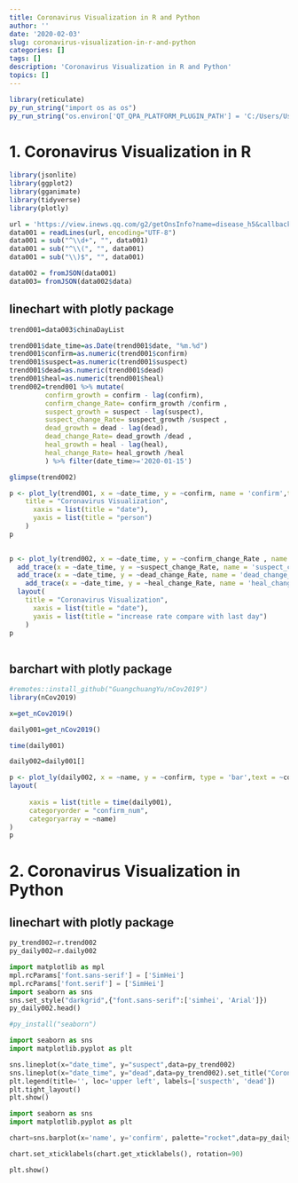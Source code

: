 ```yaml
---
title: Coronavirus Visualization in R and Python
author: ''
date: '2020-02-03'
slug: coronavirus-visualization-in-r-and-python
categories: []
tags: []
description: 'Coronavirus Visualization in R and Python'
topics: []
---
```



```r
library(reticulate)
py_run_string("import os as os")
py_run_string("os.environ['QT_QPA_PLATFORM_PLUGIN_PATH'] = 'C:/Users/User/Anaconda3/Library/plugins/platforms'")
```

# 1. Coronavirus Visualization in R


```R
library(jsonlite)
library(ggplot2)
library(gganimate)
library(tidyverse)
library(plotly)
```

```R
url = 'https://view.inews.qq.com/g2/getOnsInfo?name=disease_h5&callback=1580373566110'
data001 = readLines(url, encoding="UTF-8")
data001 = sub("^\\d+", "", data001)
data001 = sub("^\\(", "", data001)
data001 = sub("\\)$", "", data001)

data002 = fromJSON(data001)
data003= fromJSON(data002$data)
```




## linechart with plotly package



```R
trend001=data003$chinaDayList

trend001$date_time=as.Date(trend001$date, "%m.%d")
trend001$confirm=as.numeric(trend001$confirm)
trend001$suspect=as.numeric(trend001$suspect)
trend001$dead=as.numeric(trend001$dead)
trend001$heal=as.numeric(trend001$heal)
trend002=trend001 %>% mutate(
         confirm_growth = confirm - lag(confirm),
         confirm_change_Rate= confirm_growth /confirm ,
         suspect_growth = suspect - lag(suspect),
         suspect_change_Rate= suspect_growth /suspect ,
         dead_growth = dead - lag(dead),
         dead_change_Rate= dead_growth /dead ,
         heal_growth = heal - lag(heal),
         heal_change_Rate= heal_growth /heal 
         ) %>% filter(date_time>='2020-01-15')

glimpse(trend002)
```


```R
p <- plot_ly(trend001, x = ~date_time, y = ~confirm, name = 'confirm',type = 'scatter', mode = 'lines+markers')%>%add_trace(x = ~date_time, y = ~suspect, name = 'suspect', mode = 'lines+markers') %>% layout(
    title = "Coronavirus Visualization",
      xaxis = list(title = "date"),
      yaxis = list(title = "person")
    )
p
  
```

```R
p <- plot_ly(trend002, x = ~date_time, y = ~confirm_change_Rate , name = 'confirm_change_Rate ',type = 'scatter', mode = 'lines+markers')%>%
  add_trace(x = ~date_time, y = ~suspect_change_Rate, name = 'suspect_change_Rate', mode = 'lines+markers')%>%
  add_trace(x = ~date_time, y = ~dead_change_Rate, name = 'dead_change_Rate', mode = 'lines+markers')%>% 
    add_trace(x = ~date_time, y = ~heal_change_Rate, name = 'heal_change_Rate', mode = 'lines+markers')%>% 
  layout(
    title = "Coronavirus Visualization",
      xaxis = list(title = "date"),
      yaxis = list(title = "increase rate compare with last day")
    )
p
  
```


## barchart with plotly package

```R
#remotes::install_github("GuangchuangYu/nCov2019")
library(nCov2019)
```



```R
x=get_nCov2019()
```


```R
daily001=get_nCov2019()

time(daily001)

daily002=daily001[]
```



```R
p <- plot_ly(daily002, x = ~name, y = ~confirm, type = 'bar',text = ~confirm, textposition = 'auto') %>%  
layout(
     
     xaxis = list(title = time(daily001),
     categoryorder = "confirm_num",
     categoryarray = ~name)
)
p
```


# 2. Coronavirus Visualization in Python


## linechart with plotly package

```python
py_trend002=r.trend002
py_daily002=r.daily002
```

```python

import matplotlib as mpl
mpl.rcParams['font.sans-serif'] = ['SimHei']
mpl.rcParams['font.serif'] = ['SimHei']
import seaborn as sns
sns.set_style("darkgrid",{"font.sans-serif":['simhei', 'Arial']})
py_daily002.head()
```


```r
#py_install("seaborn")
```


```python
import seaborn as sns
import matplotlib.pyplot as plt

sns.lineplot(x="date_time", y="suspect",data=py_trend002)
sns.lineplot(x="date_time", y="dead",data=py_trend002).set_title("Coronavirus")
plt.legend(title='', loc='upper left', labels=['suspecth', 'dead'])
plt.tight_layout()
plt.show()
```

```python

import seaborn as sns
import matplotlib.pyplot as plt

chart=sns.barplot(x='name', y='confirm', palette="rocket",data=py_daily002)

chart.set_xticklabels(chart.get_xticklabels(), rotation=90)

plt.show()
```











